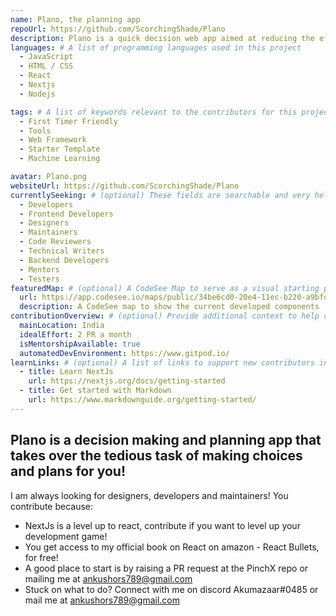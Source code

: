 ```yaml
---
name: Plano, the planning app
repoUrl: https://github.com/ScorchingShade/Plano
description: Plano is a quick decision web app aimed at reducing the effort in planning and deciding your daily chores!
languages: # A list of programming languages used in this project
  - JavaScript
  - HTML / CSS
  - React
  - Nextjs
  - Nodejs

tags: # A list of keywords relevant to the contributors for this project
  - First Timer Friendly
  - Tools
  - Web Framework
  - Starter Template
  - Machine Learning

avatar: Plano.png
websiteUrl: https://github.com/ScorchingShade/Plano
currentlySeeking: # (optional) These fields are searchable and very helpful for contributors to match well with your project
  - Developers
  - Frontend Developers
  - Designers
  - Maintainers
  - Code Reviewers
  - Technical Writers
  - Backend Developers
  - Mentors
  - Testers
featuredMap: # (optional) A CodeSee Map to serve as a visual starting point for contributors
  url: https://app.codesee.io/maps/public/34be6cd0-20e4-11ec-b220-a9bfdc3af9e9
  description: A CodeSee map to show the current developed components
contributionOverview: # (optional) Provide additional context to help contributors match well with your project
  mainLocation: India
  idealEffort: 2 PR a month
  isMentorshipAvailable: true
  automatedDevEnvironment: https://www.gitpod.io/
learnLinks: # (optional) A list of links to support new contributors in learning about your project and tech stack and culture / community
  - title: Learn NextJs
    url: https://nextjs.org/docs/getting-started
  - title: Get started with Markdown
    url: https://www.markdownguide.org/getting-started/
---
```


<!-- Divide your content into sections using our handy shortcodes. Each section is optional -->

<Overview>

## Plano is a decision making and planning app that takes over the tedious task of making choices and plans for you!

</Overview>

<Contributing>

I am always looking for designers, developers and maintainers! You contribute because:

- NextJs is a level up to react, contribute if you want to level up your development game!
- You get access to my official book on React on amazon - React Bullets, for free!
- A good place to start is by raising a PR request at the PinchX repo or mailing me at ankushors789@gmail.com
- Stuck on what to do? Connect with me on discord Akumazaar#0485 or mail me at ankushors789@gmail.com



</Contributing>
